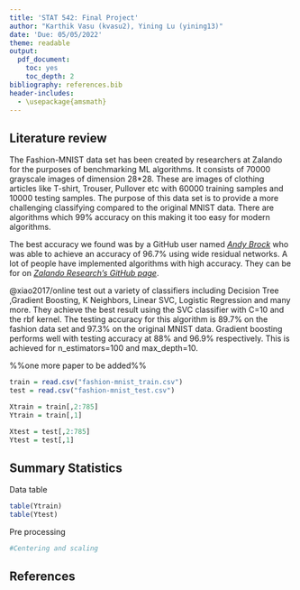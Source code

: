 ```yaml
---
title: 'STAT 542: Final Project'
author: "Karthik Vasu (kvasu2), Yining Lu (yining13)"
date: 'Due: 05/05/2022'
theme: readable
output:
  pdf_document:
    toc: yes
    toc_depth: 2
bibliography: references.bib
header-includes:
  - \usepackage{amsmath}
---
```


## Literature review

The Fashion-MNIST data set has been created by researchers at Zalando for the purposes of benchmarking ML algorithms. It consists of 70000 grayscale images of dimension 28*28. These are images of clothing articles like T-shirt, Trouser, Pullover etc with 60000 training samples and 10000 testing samples. The purpose of this data set is to provide a more challenging classifying compared to the original MNIST data. There are algorithms which 99% accuracy on this making it too easy for modern algorithms.

The best accuracy we found was by a GitHub user named [_Andy Brock_](https://github.com/ajbrock) who was able to achieve an accuracy of 96.7% using wide residual networks. A lot of people have implemented algorithms with high accuracy. They can be for on [_Zalando Research's GitHub page_](https://github.com/zalandoresearch/fashion-mnist).

@xiao2017/online test out a variety of classifiers including Decision Tree ,Gradient Boosting, K Neighbors, Linear SVC, Logistic Regression and many more. They achieve the best result using the SVC classifier with C=10 and the rbf kernel. The testing accuracy for this algorithm is 89.7% on the fashion data set and 97.3% on the original MNIST data. Gradient boosting performs well with testing accuracy at 88% and 96.9% respectively. This is achieved for n_estimators=100 and max_depth=10.

%%one more paper to be added%%


```r
train = read.csv("fashion-mnist_train.csv")
test = read.csv("fashion-mnist_test.csv")

Xtrain = train[,2:785]
Ytrain = train[,1]

Xtest = test[,2:785]
Ytest = test[,1]
```

## Summary Statistics

Data table
```r
table(Ytrain)
table(Ytest)
```
Pre processing
```r
#Centering and scaling


```

## References





